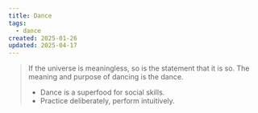 ```yaml
---
title: Dance
tags:
  - dance
created: 2025-01-26
updated: 2025-04-17
---
```


<BlockQuote author="Alan Watts" work="The Wisdom of Insecurity" medium="book">
If the universe is meaningless, so is the statement that it is so. The meaning and purpose of dancing is the dance.
</ BlockQuote>

- Dance is a superfood for social skills.
- Practice deliberately, perform intuitively.
